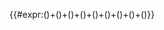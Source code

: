 <includeonly>{{#expr:({{{1|0}}})+({{{2|0}}})+({{{3|0}}})+({{{4|0}}})+({{{5|0}}})+({{{6|0}}})+({{{7|0}}})+({{{8|0}}})+({{{9|0}}})}}</includeonly><noinclude>
{{documentation}}
</noinclude>